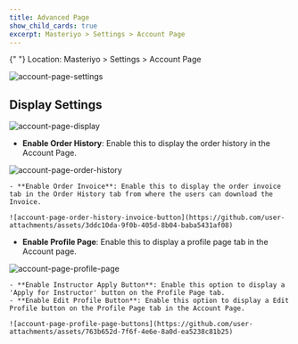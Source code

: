 ```yaml
---
title: Advanced Page
show_child_cards: true
excerpt: Masteriyo > Settings > Account Page
---
```


<Callout>
  {" "}  
Location: Masteriyo > Settings > Account Page
</Callout>

![account-page-settings](https://github.com/user-attachments/assets/8bc74fb2-0fff-4c1d-809d-5eeeed0759f1)

## Display Settings

![account-page-display](https://github.com/user-attachments/assets/814542e4-2924-433d-b603-76524882a144)

- **Enable Order History**: Enable this to display the order history in the Account Page.

![account-page-order-history](https://github.com/user-attachments/assets/4f68fef3-a819-4201-bde0-d14be0610139)

    - **Enable Order Invoice**: Enable this to display the order invoice tab in the Order History tab from where the users can download the Invoice.

    ![account-page-order-history-invoice-button](https://github.com/user-attachments/assets/3ddc10da-9f0b-405d-8b04-baba5431af08)

- **Enable Profile Page**: Enable this to display a profile page tab in the Account page.

![account-page-profile-page](https://github.com/user-attachments/assets/dd9d585d-9daf-45bf-817f-72364f3450a4)

    - **Enable Instructor Apply Button**: Enable this option to display a 'Apply for Instructor' button on the Profile Page tab.
    - **Enable Edit Profile Button**: Enable this option to display a Edit Profile button on the Profile Page tab in the Account Page.

    ![account-page-profile-page-buttons](https://github.com/user-attachments/assets/763b652d-7f6f-4e6e-8a0d-ea5238c81b25)
